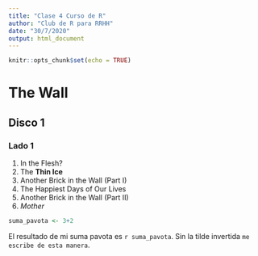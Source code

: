 ---
title: "Clase 4 Curso de R"
author: "Club de R para RRHH"
date: "30/7/2020"
output: html_document
---

```{r setup, include=FALSE}
knitr::opts_chunk$set(echo = TRUE)
```

# The Wall
## Disco 1
### Lado 1

1. In the Flesh?
2. The **Thin Ice**
3. Another Brick in the Wall (Part I)
4. The Happiest Days of Our Lives
5. Another Brick in the Wall (Part II)
6. *Mother*

```{r echo=FALSE}
suma_pavota <- 3+2
```

El resultado de mi suma pavota es `r suma_pavota`. Sin la tilde invertida `me escribe de esta manera`.

